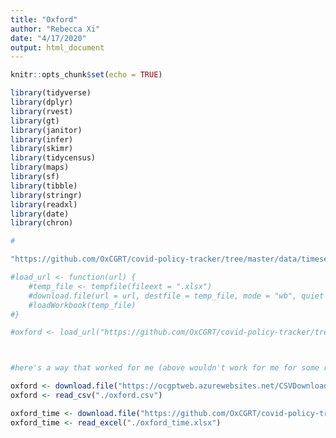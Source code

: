 ```yaml
---
title: "Oxford"
author: "Rebecca Xi"
date: "4/17/2020"
output: html_document
---
```


```r
knitr::opts_chunk$set(echo = TRUE)

library(tidyverse)
library(dplyr)
library(rvest)
library(gt)
library(janitor)
library(infer)
library(skimr)
library(tidycensus)
library(maps)
library(sf)
library(tibble)
library(stringr)
library(readxl)
library(date)
library(chron)
```

```r

# 

"https://github.com/OxCGRT/covid-policy-tracker/tree/master/data/timeseries"

#load_url <- function(url) {
    #temp_file <- tempfile(fileext = ".xlsx")
    #download.file(url = url, destfile = temp_file, mode = "wb", quiet = TRUE)
    #loadWorkbook(temp_file)
#}

#oxford <- load_url("https://github.com/OxCGRT/covid-policy-tracker/tree/master/data/timeseries")



#here's a way that worked for me (above wouldn't work for me for some reason)

oxford <- download.file("https://ocgptweb.azurewebsites.net/CSVDownload", destfile = "./oxford.csv", quiet = TRUE)
oxford <- read_csv("./oxford.csv")

oxford_time <- download.file("https://github.com/OxCGRT/covid-policy-tracker/raw/master/data/timeseries/OxCGRT_timeseries_all.xlsx", destfile = "./oxford_time.xlsx", quiet = TRUE, mode = "wb")
oxford_time <- read_excel("./oxford_time.xlsx")




```

